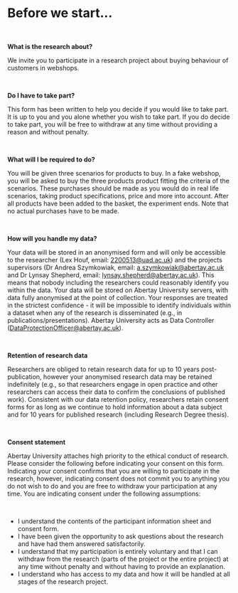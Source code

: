# Before we start...

<br/>

**What is the research about?**

We invite you to participate in a research project about buying behaviour of customers in webshops.

<br/>

**Do I have to take part?**

This form has been written to help you decide if you would like to take part. It is up to you and you alone whether you wish to take part. If you do decide to take part, you will be free to withdraw at any time without providing a reason and without penalty.

<br/>

**What will I be required to do?**

You will be given three scenarios for products to buy. In a fake webshop, you will be asked to buy the three products product fitting the criteria of the scenarios. These purchases should be made as you would do in real life scenarios, taking product specifications, price and more into account. After all products have been added to the basket, the experiment ends. Note that no actual purchases have to be made.

<br/>

**How will you handle my data?**

Your data will be stored in an anonymised form and will only be accessible to the researcher (Lex Houf, email: 2200513@uad.ac.uk) and the projects supervisors (Dr Andrea Szymkowiak, email: a.szymkowiak@abertay.ac.uk and Dr Lynsay Shepherd, email: lynsay.shepherd@abertay.ac.uk). This means that nobody including the researchers could reasonably identify you within the data. Your data will be stored on Abertay University servers, with data fully anonymised at the point of collection. Your responses are treated in the strictest confidence - it will be impossible to identify individuals within a dataset when any of the research is disseminated (e.g., in publications/presentations). Abertay University acts as Data Controller (DataProtectionOfficer@abertay.ac.uk).

<br/>

**Retention of research data**

Researchers are obliged to retain research data for up to 10 years post-publication, however your anonymised research data may be retained indefinitely (e.g., so that researchers engage in open practice and other researchers can access their data to confirm the conclusions of published work). Consistent with our data retention policy, researchers retain consent forms for as long as we continue to hold information about a data subject and for 10 years for published research (including Research Degree thesis).

<br/>

**Consent statement**

Abertay University attaches high priority to the ethical conduct of research. Please consider the following before indicating your consent on this form. Indicating your consent confirms that you are willing to participate in the research, however, indicating consent does not commit you to anything you do not wish to do and you are free to withdraw your participation at any time. You are indicating consent under the following assumptions:

<br/>

- I understand the contents of the participant information sheet and consent form.
- I have been given the opportunity to ask questions about the research and have had them answered satisfactorily.
- I understand that my participation is entirely voluntary and that I can withdraw from the research (parts of the project or the entire project) at any time without penalty and without having to provide an explanation.
- I understand who has access to my data and how it will be handled at all stages of the research project.
